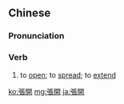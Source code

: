 {{also|张开}}
==Chinese==
{{zh-forms|s=张开}}

===Pronunciation===
{{zh-pron
|m=zhāngkāi
|c=zoeng1 hoi1
|h=pfs=chông-khôi
|mn=qz,xm:tiong-khai/zz:tiang-khai/qz,xm:tiuⁿ-khui/zz:tioⁿ-khui
|cat=v
}}

===Verb===
{{zh-verb}}

# to [[open]]; to [[spread]]; to [[extend]]
#: {{zh-x|張開 嘴巴{ba}|to '''open''' one's mouth}}
#: {{zh-x|張開 眼睛|to '''open''' one's eyes}}
#: {{zh-x|張開 翅膀|to '''spread''' one's wings}}
#: {{zh-x|張開 拳頭{tou}|to '''loosen''' one's fists}}

[[ko:張開]]
[[mg:張開]]
[[ja:張開]]